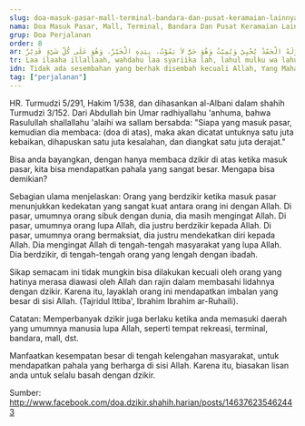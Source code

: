 ```yaml
---
slug: doa-masuk-pasar-mall-terminal-bandara-dan-pusat-keramaian-lainnya
nama: Doa Masuk Pasar, Mall, Terminal, Bandara Dan Pusat Keramaian Lainnya
grup: Doa Perjalanan
order: 8
ar: لاَ إِلَـٰهَ إِلاَّ اللَّهُ وَحْدَهُ لاَ شَرِيْكَ لَهُ، لَهُ الْمُلْكُ وَلَهُ الْحَمْدُ يُحْيِيْ وَيُمِيْتُ وَهُوَ حَيٌّ لاَ يَمُوْتُ، بِيَدِهِ الْخَيْرُ، وَهُوَ عَلَى كُلِّ شَيْءٍ قَدِيْرٌ
tr: Laa ilaaha illallaah, wahdahu laa syariika lah, lahul mulku wa lahul hamd, yuhyii wa yumiit, wa huwa hayyun laa yamuut, biyadihil khoir, wa huwa 'alaa kulli syai-in qodiir.
idn: Tidak ada sesembahan yang berhak disembah kecuali Allah, Yang Maha Esa, tiada sekutu bagiNya. BagiNya kerajaan, bagiNya segala pujian. Dia-lah Yang Menghidupkan dan Yang Mematikan. Dia-lah Yang Hidup, tidak akan mati. Di tanganNya kebaikan. Dia-lah Yang Maha kuasa atas segala sesuatu.
tag: ["perjalanan"]
---
```


HR. Turmudzi 5/291, Hakim 1/538, dan dihasankan al-Albani dalam shahih Turmudzi 3/152.
Dari Abdullah bin Umar radhiyallahu 'anhuma, bahwa Rasulullah shallallahu 'alaihi wa sallam bersabda: "Siapa yang masuk pasar, kemudian dia membaca: (doa di atas), maka akan dicatat untuknya satu juta kebaikan, dihapuskan satu juta kesalahan, dan diangkat satu juta derajat."

Bisa anda bayangkan, dengan hanya membaca dzikir di atas ketika masuk pasar, kita bisa mendapatkan pahala yang sangat besar. Mengapa bisa demikian?

Sebagian ulama menjelaskan:
Orang yang berdzikir ketika masuk pasar menunjukkan kedekatan yang sangat kuat antara orang ini dengan Allah. Di pasar, umumnya orang sibuk dengan dunia, dia masih mengingat Allah. Di pasar, umumnya orang lupa Allah, dia justru berdzikir kepada Allah. Di pasar, umumnya orang bermaksiat, dia justru mendekatkan diri kepada Allah. Dia mengingat Allah di tengah-tengah masyarakat yang lupa Allah. Dia berdzikir, di tengah-tengah orang yang lengah dengan ibadah.

Sikap semacam ini tidak mungkin bisa dilakukan kecuali oleh orang yang hatinya merasa diawasi oleh Allah dan rajin dalam membasahi lidahnya dengan dzikir. Karena itu, layaklah orang ini mendapatkan imbalan yang besar di sisi Allah. (Tajridul Ittiba', Ibrahim Ibrahim ar-Ruhaili).

Catatan:
Memperbanyak dzikir juga berlaku ketika anda memasuki daerah yang umumnya manusia lupa Allah, seperti tempat rekreasi, terminal, bandara, mall, dst.

Manfaatkan kesempatan besar di tengah kelengahan masyarakat, untuk mendapatkan pahala yang berharga di sisi Allah. Karena itu, biasakan lisan anda untuk selalu basah dengan dzikir.


Sumber: http://www.facebook.com/doa.dzikir.shahih.harian/posts/146376235462443
